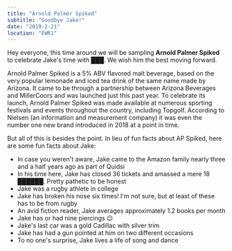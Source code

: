 ```yaml
---
title: "Arnold Palmer Spiked"
subtitle: "Goodbye Jake!"
date: "2019-2-21"
location: "EWR1"
---
```


Hey everyone, this time around we will be sampling **Arnold Palmer Spiked** to celebrate Jake's time with ███. We wish him the best moving forward.

Arnold Palmer Spiked is a 5% ABV flavored malt beverage, based on the very popular lemonade and iced tea drink of the same name made by Arizona. It came to be through a partnership between Arizona Beverages and MillerCoors and was launched just this past year. To celebrate its launch, Arnold Palmer Spiked was made available at numerous sporting festivals and events throughout the country, including Topgolf. According to Nielsen (an information and measurement company) it was even the number one new brand introduced in 2018 at a point in time.

But all of this is besides the point. In lieu of fun facts about AP Spiked, here are some fun facts about Jake:

* In case you weren't aware, Jake came to the Amazon family nearly three and a half years ago as part of Quidsi
* In his time here, Jake has closed 36 tickets and amassed a mere 18 ██████. Pretty pathetic to be honest
* Jake was a rugby athlete in college
* Jake has broken his nose six times! I'm not sure, but at least of these has to be from rugby
* An avid fiction reader, Jake averages approximately 1.2 books per month
* Jake has or had nine piercings 😐
* Jake's last car was a gold Cadillac with silver trim
* Jake has had a gun pointed at him on two different occasions
* To no one's surprise, Jake lives a life of song and dance